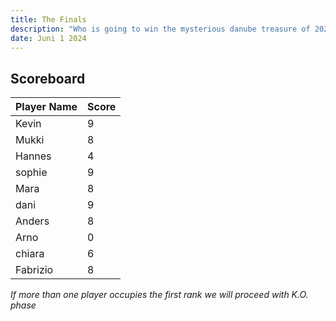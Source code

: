 ```yaml
---
title: The Finals
description: "Who is going to win the mysterious danube treasure of 2024? Stay until 00:00 to find out."
date: Juni 1 2024
---
```



## Scoreboard

| **Player Name** | **Score**                                                               |
| ------ | ------------------------------------------------------------------------- |
| Kevin   | 9|
| Mukki  | 8 |
| Hannes  | 4 |
| sophie  | 9 |
| Mara   | 8 |
| dani  | 9 |
| Anders  | 8 |
| Arno   | 0 |
| chiara | 6 |
| Fabrizio | 8 |



*If more than one player occupies the first rank we will proceed with K.O. phase*


